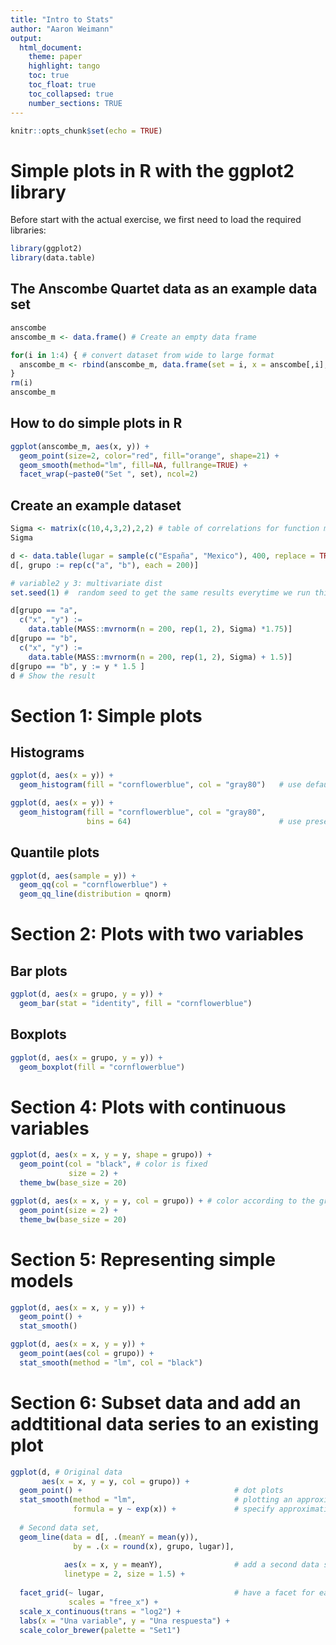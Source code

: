 ```yaml
---
title: "Intro to Stats"
author: "Aaron Weimann"
output: 
  html_document:
    theme: paper
    highlight: tango
    toc: true
    toc_float: true
    toc_collapsed: true
    number_sections: TRUE
---
```

```r
knitr::opts_chunk$set(echo = TRUE)
```


# Simple plots in R with the ggplot2 library

Before start with the actual exercise, we first need to load the required libraries:
```r
library(ggplot2)
library(data.table)
```

## The Anscombe Quartet data as an example data set
```r
anscombe 
anscombe_m <- data.frame() # Create an empty data frame 

for(i in 1:4) { # convert dataset from wide to large format
  anscombe_m <- rbind(anscombe_m, data.frame(set = i, x = anscombe[,i], y = anscombe[,i+4]))
}
rm(i)
anscombe_m
```


## How to do simple plots in R 
```r
ggplot(anscombe_m, aes(x, y)) + 
  geom_point(size=2, color="red", fill="orange", shape=21) + 
  geom_smooth(method="lm", fill=NA, fullrange=TRUE) + 
  facet_wrap(~paste0("Set ", set), ncol=2)
```

## Create an example dataset
```r
Sigma <- matrix(c(10,4,3,2),2,2) # table of correlations for function mvrnorm
Sigma

d <- data.table(lugar = sample(c("España", "Mexico"), 400, replace = TRUE)) # variable1 = 2 countries
d[, grupo := rep(c("a", "b"), each = 200)]                                  # variable2 = 2 groups

# variable2 y 3: multivariate dist
set.seed(1) #  random seed to get the same results everytime we run this chunk of code

d[grupo == "a", 
  c("x", "y") :=  
    data.table(MASS::mvrnorm(n = 200, rep(1, 2), Sigma) *1.75)]             
d[grupo == "b", 
  c("x", "y") :=  
    data.table(MASS::mvrnorm(n = 200, rep(1, 2), Sigma) + 1.5)]
d[grupo == "b", y := y * 1.5 ]
d # Show the result
```

# Section 1: Simple plots 

## Histograms
```r
ggplot(d, aes(x = y)) +
  geom_histogram(fill = "cornflowerblue", col = "gray80")   # use default number of bins in the histogram

ggplot(d, aes(x = y)) +
  geom_histogram(fill = "cornflowerblue", col = "gray80", 
                 bins = 64)                                 # use preset number of bins

```
## Quantile plots
```r
ggplot(d, aes(sample = y)) +
  geom_qq(col = "cornflowerblue") +
  geom_qq_line(distribution = qnorm)
```

# Section 2: Plots with two variables 

## Bar plots
```r
ggplot(d, aes(x = grupo, y = y)) +
  geom_bar(stat = "identity", fill = "cornflowerblue") 
```
## Boxplots
```r
ggplot(d, aes(x = grupo, y = y)) +
  geom_boxplot(fill = "cornflowerblue") 
```

# Section 4: Plots with continuous variables

```r
ggplot(d, aes(x = x, y = y, shape = grupo)) +
  geom_point(col = "black", # color is fixed 
             size = 2) +
  theme_bw(base_size = 20)

ggplot(d, aes(x = x, y = y, col = grupo)) + # color according to the group
  geom_point(size = 2) +
  theme_bw(base_size = 20)
```

# Section 5: Representing simple models

```r
ggplot(d, aes(x = x, y = y)) +
  geom_point() +
  stat_smooth() 

ggplot(d, aes(x = x, y = y)) +
  geom_point(aes(col = grupo)) +
  stat_smooth(method = "lm", col = "black")
```

# Section 6: Subset data and add an addtitional data series to an existing plot

```r
ggplot(d, # Original data  
       aes(x = x, y = y, col = grupo)) +
  geom_point() +                                  # dot plots
  stat_smooth(method = "lm",                      # plotting an approximation of the point cloud
              formula = y ~ exp(x)) +             # specify approximating function
  
  # Second data set, 
  geom_line(data = d[, .(meanY = mean(y)),
              by = .(x = round(x), grupo, lugar)],
            
            aes(x = x, y = meanY),                # add a second data series
            linetype = 2, size = 1.5) +
 
  facet_grid(~ lugar,                             # have a facet for each group
             scales = "free_x") +
  scale_x_continuous(trans = "log2") +
  labs(x = "Una variable", y = "Una respuesta") +
  scale_color_brewer(palette = "Set1")
```
